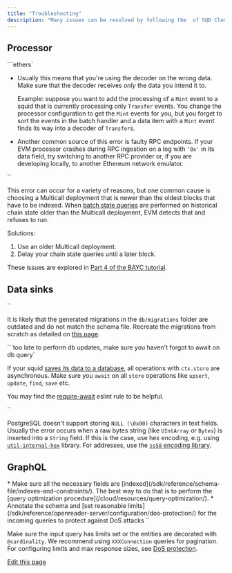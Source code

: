 ```yaml
---
title: "Troubleshooting"
description: "Many issues can be resolved by following the  of SQD Cloud."
---
```


## Processor[​](#processor "Direct link to Processor")

<Accordion title="Error: data out-of-bounds  errors on EVM">
  ```ethers`

  * Usually this means that you're using the decoder on the wrong data. Make sure that the decoder receives *only* the data you intend it to.

    Example: suppose you want to add the processing of a `Mint` event to a squid that is currently processing only `Transfer` events. You change the processor configuration to get the `Mint` events for you, but you forget to sort the events in the batch handler and a data item with a `Mint` event finds its way into a decoder of `Transfer`s.

  * Another common source of this error is faulty RPC endpoints. If your EVM processor crashes during RPC ingestion on a log with `'0x'` in its data field, try switching to another RPC provider or, if you are developing locally, to another Ethereum network emulator.
</Accordion>

<Accordion title="BAD_DATA when using a Multicall contract">
  ``

  This error can occur for a variety of reasons, but one common cause is choosing a Multicall deployment that is newer than the oldest blocks that have to be indexed. When [batch state queries](/sdk/resources/tools/typegen/state-queries/#batch-state-queries) are performed on historical chain state older than the Multicall deployment, EVM detects that and refuses to run.

  Solutions:

  1. Use an older Multicall deployment.
  2. Delay your chain state queries until a later block.

  These issues are explored in [Part 4 of the BAYC tutorial](/sdk/tutorials/bayc/step-four-optimizations/).
</Accordion>

## Data sinks[​](#data-sinks "Direct link to Data sinks")

<Accordion title="QueryFailedError: relation &#x22;...&#x22; does not exist">
  ``

  It is likely that the generated migrations in the `db/migrations` folder are outdated and do not match the schema file. Recreate the migrations from scratch as detailed on [this page](/sdk/resources/persisting-data/typeorm/#updating-after-schema-changes).
</Accordion>

<Accordion title="Query runner already released. Cannot run queries anymore, or">
  ```too late to perform db updates, make sure you haven't forgot to await on db query`

  If your squid [saves its data to a database](/sdk/resources/persisting-data/typeorm/), all operations with `ctx.store` are asynchronous. Make sure you `await` on all `store` operations like `upsert`, `update`, `find`, `save` etc.

  You may find the [require-await](https://eslint.org/docs/latest/rules/require-await) eslint rule to be helpful.
</Accordion>

<Accordion title="QueryFailedError: invalid byte sequence for encoding &#x22;UTF8&#x22;: 0x00">
  ``

  PostgreSQL doesn't support storing `NULL (\0x00)` characters in text fields. Usually the error occurs when a raw bytes string (like `UIntArray` or `Bytes`) is inserted into a `String` field. If this is the case, use hex encoding, e.g. using [`util-internal-hex`](https://github.com/subsquid/squid/tree/master/util/util-internal-hex) library. For addresses, use the [`ss58` encoding library](https://github.com/subsquid/squid/tree/master/ss58).
</Accordion>

## GraphQL[​](#graphql "Direct link to GraphQL")

<Accordion title="API queries are too slow">
  * Make sure all the necessary fields are [indexed](/sdk/reference/schema-file/indexes-and-constraints/). The best way to do that is to perform the [query optimization procedure](/cloud/resources/query-optimization/).
  * Annotate the schema and [set reasonable limits](/sdk/reference/openreader-server/configuration/dos-protection/) for the incoming queries to protect against DoS attacks
</Accordion>

<Accordion title="response might exceed the size limit">
  ``

  Make sure the input query has limits set or the entities are decorated with `@cardinality`. We recommend using `XXXConnection` queries for pagination. For configuring limits and max response sizes, see [DoS protection](/sdk/reference/openreader-server/configuration/dos-protection/).
</Accordion>

[Edit this page](https://github.com/subsquid/docs/edit/master/docs/sdk/troubleshooting.mdx)
